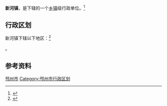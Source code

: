 {{中国乡级行政区|32/03/82/112/000}}

'''新河镇'''，是{{PRC admin/fullname|32/03/82/112/000|3}}下辖的一个[[乡镇|乡镇]]级行政单位。<ref>{{PRC admin/ref sgc|{{PRC admin/parent|32/03/82/112/000}}}}</ref>

== 行政区划 ==

新河镇下辖以下地区：<ref>{{PRC admin/ref sgc|32/03/82/112/000}}</ref>

{{PRC admin/children|32/03/82/112/000}}。

== 参考资料 ==

{{reflist}}

{{江苏省徐州市邳州市行政区划}}
{{江苏行政区划小作品}}
[[Category:徐州建制镇|邳州市]]
[[Category:邳州市行政区划|Category:邳州市行政区划]]
